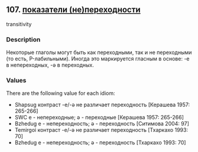 ## 107. <a href =  'https://agricolamz.github.io/The_Circassian_Isoglosses_Database/107.html' target='_blank'>показатели (не)переходности</a>
transitivity

### Description

Некоторые глаголы могут быть как переходными, так и не переходными (то есть, P-лабильными). Иногда это маркируется гласным в основе: -e в непереходных, -ə в переходных.

### Values
There are the following value for each idiom:

* Shapsug  контраст -e/-ə не различает переходность [Керашева 1957: 265-266] 
* SWC  e - непереходные; ə - переходные [Керашева 1957: 265-266] 
* Bzhedug  e - непереходность; ə - переходность [Ситимова 2004: 97] 
* Temirgoi  контраст -e/-ə не различает переходность [Тхаркахо 1993: 70] 
* Bzhedug  e - непереходность; ə - переходность [Тхаркахо 1993: 70] 

